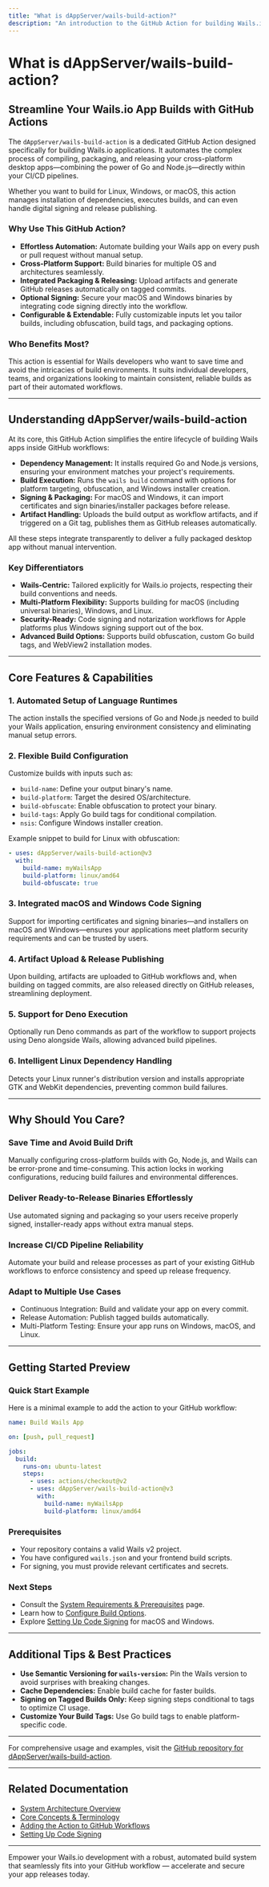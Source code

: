 ```yaml
---
title: "What is dAppServer/wails-build-action?"
description: "An introduction to the GitHub Action for building Wails.io applications—a tool that automates building, packaging, and releasing cross-platform desktop apps using Go and Node.js, streamlining developer CI/CD pipelines."
---
```


# What is dAppServer/wails-build-action?

## Streamline Your Wails.io App Builds with GitHub Actions

The `dAppServer/wails-build-action` is a dedicated GitHub Action designed specifically for building Wails.io applications. It automates the complex process of compiling, packaging, and releasing your cross-platform desktop apps—combining the power of Go and Node.js—directly within your CI/CD pipelines.

Whether you want to build for Linux, Windows, or macOS, this action manages installation of dependencies, executes builds, and can even handle digital signing and release publishing.

### Why Use This GitHub Action?

- **Effortless Automation:** Automate building your Wails app on every push or pull request without manual setup.
- **Cross-Platform Support:** Build binaries for multiple OS and architectures seamlessly.
- **Integrated Packaging & Releasing:** Upload artifacts and generate GitHub releases automatically on tagged commits.
- **Optional Signing:** Secure your macOS and Windows binaries by integrating code signing directly into the workflow.
- **Configurable & Extendable:** Fully customizable inputs let you tailor builds, including obfuscation, build tags, and packaging options.

### Who Benefits Most?

This action is essential for Wails developers who want to save time and avoid the intricacies of build environments. It suits individual developers, teams, and organizations looking to maintain consistent, reliable builds as part of their automated workflows.

---

## Understanding dAppServer/wails-build-action

At its core, this GitHub Action simplifies the entire lifecycle of building Wails apps inside GitHub workflows:

- **Dependency Management:** It installs required Go and Node.js versions, ensuring your environment matches your project's requirements.
- **Build Execution:** Runs the `wails build` command with options for platform targeting, obfuscation, and Windows installer creation.
- **Signing & Packaging:** For macOS and Windows, it can import certificates and sign binaries/installer packages before release.
- **Artifact Handling:** Uploads the build output as workflow artifacts, and if triggered on a Git tag, publishes them as GitHub releases automatically.

All these steps integrate transparently to deliver a fully packaged desktop app without manual intervention.

### Key Differentiators

- **Wails-Centric:** Tailored explicitly for Wails.io projects, respecting their build conventions and needs.
- **Multi-Platform Flexibility:** Supports building for macOS (including universal binaries), Windows, and Linux.
- **Security-Ready:** Code signing and notarization workflows for Apple platforms plus Windows signing support out of the box.
- **Advanced Build Options:** Supports build obfuscation, custom Go build tags, and WebView2 installation modes.

---

## Core Features & Capabilities

### 1. Automated Setup of Language Runtimes
The action installs the specified versions of Go and Node.js needed to build your Wails application, ensuring environment consistency and eliminating manual setup errors.

### 2. Flexible Build Configuration
Customize builds with inputs such as:
- `build-name`: Define your output binary's name.
- `build-platform`: Target the desired OS/architecture.
- `build-obfuscate`: Enable obfuscation to protect your binary.
- `build-tags`: Apply Go build tags for conditional compilation.
- `nsis`: Configure Windows installer creation.

Example snippet to build for Linux with obfuscation:

```yaml
- uses: dAppServer/wails-build-action@v3
  with:
    build-name: myWailsApp
    build-platform: linux/amd64
    build-obfuscate: true
```

### 3. Integrated macOS and Windows Code Signing
Support for importing certificates and signing binaries—and installers on macOS and Windows—ensures your applications meet platform security requirements and can be trusted by users.

### 4. Artifact Upload & Release Publishing
Upon building, artifacts are uploaded to GitHub workflows and, when building on tagged commits, are also released directly on GitHub releases, streamlining deployment.

### 5. Support for Deno Execution
Optionally run Deno commands as part of the workflow to support projects using Deno alongside Wails, allowing advanced build pipelines.

### 6. Intelligent Linux Dependency Handling
Detects your Linux runner's distribution version and installs appropriate GTK and WebKit dependencies, preventing common build failures.

---

## Why Should You Care?

### Save Time and Avoid Build Drift
Manually configuring cross-platform builds with Go, Node.js, and Wails can be error-prone and time-consuming. This action locks in working configurations, reducing build failures and environmental differences.

### Deliver Ready-to-Release Binaries Effortlessly
Use automated signing and packaging so your users receive properly signed, installer-ready apps without extra manual steps.

### Increase CI/CD Pipeline Reliability
Automate your build and release processes as part of your existing GitHub workflows to enforce consistency and speed up release frequency.

### Adapt to Multiple Use Cases
- Continuous Integration: Build and validate your app on every commit.
- Release Automation: Publish tagged builds automatically.
- Multi-Platform Testing: Ensure your app runs on Windows, macOS, and Linux.

---

## Getting Started Preview

### Quick Start Example
Here is a minimal example to add the action to your GitHub workflow:

```yaml
name: Build Wails App

on: [push, pull_request]

jobs:
  build:
    runs-on: ubuntu-latest
    steps:
      - uses: actions/checkout@v2
      - uses: dAppServer/wails-build-action@v3
        with:
          build-name: myWailsApp
          build-platform: linux/amd64
```

### Prerequisites
- Your repository contains a valid Wails v2 project.
- You have configured `wails.json` and your frontend build scripts.
- For signing, you must provide relevant certificates and secrets.

### Next Steps
- Consult the [System Requirements & Prerequisites](../getting-started/setup-overview/system-requirements) page.
- Learn how to [Configure Build Options](../getting-started/install-configure/build-options-configuration).
- Explore [Setting Up Code Signing](../getting-started/install-configure/code-signing-setup) for macOS and Windows.

---

## Additional Tips & Best Practices

- **Use Semantic Versioning for `wails-version`:** Pin the Wails version to avoid surprises with breaking changes.
- **Cache Dependencies:** Enable build cache for faster builds.
- **Signing on Tagged Builds Only:** Keep signing steps conditional to tags to optimize CI usage.
- **Customize Your Build Tags:** Use Go build tags to enable platform-specific code.

---

For comprehensive usage and examples, visit the [GitHub repository for dAppServer/wails-build-action](https://github.com/dAppServer/wails-build-action).

---

## Related Documentation
- [System Architecture Overview](../overview/architecture-and-concepts/system-architecture-overview)
- [Core Concepts & Terminology](../overview/architecture-and-concepts/core-terminology)
- [Adding the Action to GitHub Workflows](../getting-started/install-configure/adding-action-github)
- [Setting Up Code Signing](../getting-started/install-configure/code-signing-setup)

---

Empower your Wails.io development with a robust, automated build system that seamlessly fits into your GitHub workflow — accelerate and secure your app releases today.
